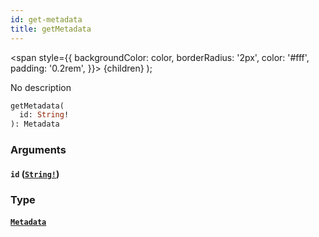 ```yaml
---
id: get-metadata
title: getMetadata
---
```


<span
style={{
      backgroundColor: color,
      borderRadius: '2px',
      color: '#fff',
      padding: '0.2rem',
    }}>
{children}
</span>
);

No description

```graphql
getMetadata(
  id: String!
): Metadata

```

### Arguments

#### `id` ([`String!`](/docs/schema/scalars/string))

### Type

#### [`Metadata`](/docs/schema/interfaces/metadata)
